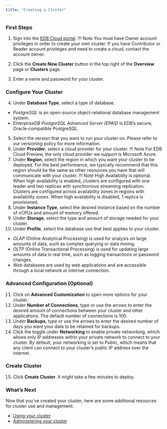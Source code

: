 ```yaml
---
title: "Creating a Cluster"
---
```



<h3>First Steps</h3>

1. Sign into the [EDB Cloud portal](https://portal.edbcloud.com).
!!! Note
    You must have Owner account privileges in order to create your own cluster. If you have Contributor or Reader account privileges and need to create a cloud, contact the account owner.

2. Click the **Create New Cluster** button in the top right of the **Overview** page or **Clusters** page.
3. Enter a name and password for your cluster.

<h3>Configure Your Cluster</h3>

4. Under **Database Type**, select a type of database.
 - *PostgreSQL* is an open-source object-relational database management system.
 - *EnterpriseDB PostgreSQL Advanced Server (EPAS)* is EDB’s secure, Oracle-compatible PostgreSQL.
5. Select the version that you want to run your cluster on. Please refer to our versioning policy for more information.
6. Under **Provider**, select a cloud provider for your cluster.
   !!! Note
       For EDB Cloud Preview, the only cloud provider we support is Microsoft Azure.
7. Under **Region**, select the region in which you want your cluster to be deployed. For the best performance, we typically recommend that this region should be the same as other resources you have that will communicate with your cluster.
   !!! Note
       High Availability is optional. When high availability is enabled, clusters are configured with one leader and two replicas with synchronous streaming replication. Clusters are configured across availability zones in regions with availability zones. When high availability is disabled, 1 replica is provisioned.
8. Under **Instance Type**, select the desired instance based on the number of vCPUs and amount of memory offered.
9. Under **Storage**, select the type and amount of storage needed for your cluster.
10. Under **Profile**, select the database use that best applies to your cluster.
- *OLAP* (Online Analytical Processing) is used for analysis on large amounts of data, such as complex querying or data mining.
- *OLTP* (Online Transactional Processing) is used for updating large amounts of data in real time, such as logging transactions or password changes.
- *Web* databases are used by web applications and are accessible through a local network or internet connection.

<h3>Advanced Configuration (Optional)</h3>

11. Click on **Advanced Customization** to open more options for your cluster.
12. Under **Number of Connections**, type or use the arrows to enter the desired amount of connections between your cluster and other applications. The default number of connections is 100.
13. Under **Backups**, type or use the arrows to enter the desired number of days you want your data to be retained for backups.
14. Click the toggle under **Networking** to enable private networking, which allows only IP addresses within your private network to connect to your cluster. By default, your networking is set to Public, which means that any client can connect to your cluster’s public IP address over the internet.

<h3>Create Cluster</h3>


15. Click **Create Cluster**. It might take a few minutes to deploy.

<h3>What’s Next</h3>


Now that you’ve created your cluster, here are some additional resources for cluster use and management:



* [Using your cluster]( )
* [Administering your cluster]( )


